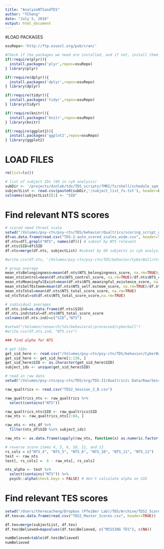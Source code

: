```yaml
---
title: "AnalyzeNTSandTES"
author: "TCheng"
date: "July 5, 2016"
output: html_document
---
```


#LOAD PACKAGES
```r
osuRepo<-'http://ftp.osuosl.org/pub/cran/'

#Check if the packages we need are installed, and if not, install them
if(!require(plyr)){
  install.packages('plyr',repos=osuRepo)
} library(plyr)

if(!require(dplyr)){
  install.packages('dplyr',repos=osuRepo)
} library(dplyr)

if(!require(tidyr)){
  install.packages('tidyr',repos=osuRepo)
} library(tidyr)

if(!require(knitr)){
  install.packages('knitr',repos=osuRepo)
} library(knitr)

if(!require(ggplot2)){
  install.packages('ggplot2',repos=osuRepo)
} library(ggplot2)
```

# LOAD FILES
```r
rm(list=ls())

# list of subject IDs (69 in cyb analysis)
subDir <- '/projects/dsnlab/tds/TDS_scripts/fMRI/fx/shell/schedule_spm_jobs/cyb/tds2'
subjectList <- read.csv(paste0(subDir,'/subject_list_fx.txt'), header=F)
colnames(subjectList)[1] <- "SID"
```

# Find relevant NTS scores
```r
# scored need threat scale
setwd("/Volumes/psy-ctn/psy-ctn/TDS/behavior/Qualtrics/scoring_script_output")
df=as.data.frame(read.csv("TDS-2-auto_scored_scales_wide.csv", header=TRUE)) # input all scored data
df.nts=df[,grepl("NTS", names(df))] # subset by NTS relevant
df.nts$SID=df$SID
df.nts=merge(df.nts, subjectList) #subset by 69 subjects in cyb analysis

#write.csv(df.nts, '/Volumes/psy-ctn/psy-ctn/TDS/behavior/CyberBall/nts.csv')

# group average
mean_ntsBelongingness=mean(df.nts$NTS_belongingness_score, na.rm=TRUE)/df.nts$NTS_belongingness_n_items[1]
mean_ntsControl=mean(df.nts$NTS_control_score, na.rm=TRUE)/df.nts$NTS_control_n_items[1]
mean_ntsMeaningfulExist=mean(df.nts$NTS_meaningful_existence_score, na.rm=TRUE)/df.nts$NTS_meaningful_existence_n_items[1]
mean_ntsSelfEsteem=mean(df.nts$NTS_self.esteem_score, na.rm=TRUE)/df.nts$NTS_self.esteem_n_items[1]
mean_ntsTotal=mean(df.nts$NTS_total_score_score, na.rm=TRUE)
sd_ntsTotal=sd(df.nts$NTS_total_score_score,na.rm=TRUE)

# individual averages
df.nts.ind=as.data.frame(df.nts$SID)
df.nts.ind$total=df.nts$NTS_total_score_score
colnames(df.nts.ind)=c("SID","NTS")

#setwd("/Volumes/research/tds/behavioral/processed/cyberball")
#write.csv(df.nts.ind, "NTS.csv")

### find alpha for NTS

# get SIDs 
get_sid_here <- read.csv("/Volumes/psy-ctn/psy-ctn/TDS/behavior/CyberBall/TDS2_N69_rsq.csv")
get_sid_here <- get_sid_here[1:138, ]
get_sid_here$SID <- as.character(get_sid_here$SID)
subject_ids <- unique(get_sid_here$SID)

# read in raw data
setwd("/Volumes/psy-ctn/psy-ctn/TDS/org/TDS-II/Qualtrics\ Data/Raw/Session_2/2015.08.25/")

raw_qualtrics <- read.csv("TDS2_Session_2_B.csv")

raw_qualtrics_nts <- raw_qualtrics %>% 
  select(contains("NTS"))

raw_qualtrics_nts$SID <- raw_qualtrics$SID
raw_nts <- raw_qualtrics_nts[2:84, ]

raw_nts <- nts_df %>% 
  filter(nts_df$SID %in% subject_ids)

raw_nts <- as.data.frame(sapply(raw_nts, function(x) as.numeric.factor(x))) # change from factor to numeric

# reverse score items 4, 5, 6, 10, 11, and 12
rs_cols = c("NTS_4", "NTS_5", "NTS_6", "NTS_10", "NTS_11", "NTS_12")
test <- raw_nts
test[, rs_cols] =  6 - raw_nts[, rs_cols]

nts_alpha <- test %>% 
  select(contains("NTS")) %>% 
  psych::alpha(check.keys = FALSE) # don't calculate alpha on SID

```

# Find relevant TES scores
```r
setwd("/Users/theresacheng/Dropbox (PfeiBer Lab)/TDS/Archive/TDS2_Scored_Qualtrics/TDS2_Master")
df.tes=as.data.frame(read.csv("TDS2_Master_Scores.csv", header=TRUE))

df.tes=merge(subjectList, df.tes)
df.tes$Believed=mapvalues(df.tes$Believed, c("MISSING TES"), c(NA))

numBelieved=table(df.tes$Believed)
numBelieved

```
